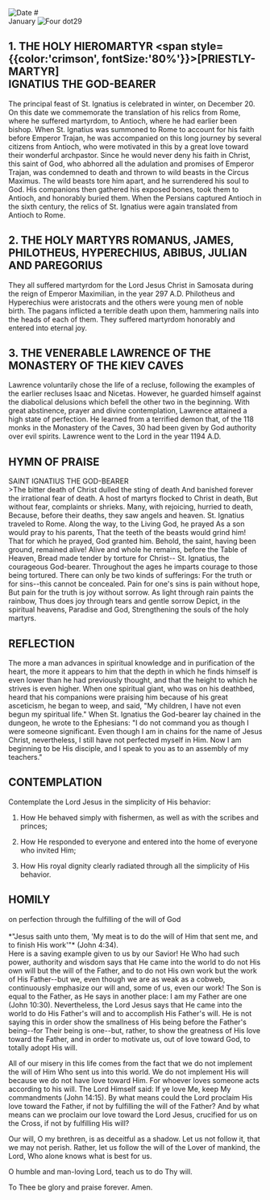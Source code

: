 
<Image src="/title-imprint.png" height={50} width={50} alt="Date" className="title-imprint"/>
# <div id="date">January <Image className="four-dot" src="/four-dot.png" height={15} width={15} alt="Four dot" />29</div>

## 1. THE HOLY HIEROMARTYR <span style={{color:'crimson', fontSize:'80%'}}>[PRIESTLY-MARTYR]</span><br />IGNATIUS THE GOD-BEARER

The principal feast of St. Ignatius is celebrated in winter, on December 20. On this date we commemorate the translation of his relics from Rome, where he suffered martyrdom, to Antioch, where he had earlier been bishop. When St. Ignatius was summoned to Rome to account for his faith before Emperor Trajan, he was accompanied on this long journey by several citizens from Antioch, who were motivated in this by a great love toward their wonderful archpastor. Since he would never deny his faith in Christ, this saint of God, who abhorred all the adulation and promises of Emperor Trajan, was condemned to death and thrown to wild beasts in the Circus Maximus. The wild beasts tore him apart, and he surrendered his soul to God. His companions then gathered his exposed bones, took them to Antioch, and honorably buried them. When the Persians captured Antioch in the sixth century, the relics of St. Ignatius were again translated from Antioch to Rome.

## 2. THE HOLY MARTYRS ROMANUS, JAMES, PHILOTHEUS, HYPERECHIUS, ABIBUS, JULIAN AND PAREGORIUS

They all suffered martyrdom for the Lord Jesus Christ in Samosata during the reign of Emperor Maximilian, in the year 297 A.D. Philotheus and Hyperechius were aristocrats and the others were young men of noble birth. The pagans inflicted a terrible death upon them, hammering nails into the heads of each of them. They suffered martyrdom honorably and entered into eternal joy.

## 3. THE VENERABLE LAWRENCE OF THE MONASTERY OF THE KIEV CAVES

Lawrence voluntarily chose the life of a recluse, following the examples of the earlier recluses Isaac and Nicetas. However, he guarded himself against the diabolical delusions which befell the other two in the beginning. With great abstinence, prayer and divine contemplation, Lawrence attained a high state of perfection. He learned from a terrified demon that, of the 118 monks in the Monastery of the Caves, 30 had been given by God authority over evil spirits. Lawrence went to the Lord in the year 1194 A.D.


## HYMN OF PRAISE
<div style={{textAlign:'center', color:'crimson', fontWeight:'bold'}}>
SAINT IGNATIUS THE GOD-BEARER
</div>
>The bitter death of Christ dulled the sting of death  
And banished forever the irrational fear of death.  
A host of martyrs flocked to Christ in death,  
But without fear, complaints or shrieks.  
Many, with rejoicing, hurried to death,  
Because, before their deaths, they saw angels and heaven.  
St. Ignatius traveled to Rome.  
Along the way, to the Living God, he prayed  
As a son would pray to his parents,  
That the teeth of the beasts would grind him!  
That for which he prayed, God granted him.  
Behold, the saint, having been ground, remained alive!  
Alive and whole he remains, before the Table of Heaven,  
Bread made tender by torture for Christ--  
St. Ignatius, the courageous God-bearer.  
Throughout the ages he imparts courage to those being tortured.  
There can only be two kinds of sufferings:  
For the truth or for sins--this cannot be concealed.  
Pain for one's sins is pain without hope,  
But pain for the truth is joy without sorrow.  
As light through rain paints the rainbow,  
Thus does joy through tears and gentle sorrow  
Depict, in the spiritual heavens, Paradise and God,  
Strengthening the souls of the holy martyrs.  


## REFLECTION

The more a man advances in spiritual knowledge and in purification of the heart, the more it appears to him that the depth in which he finds himself is even lower than he had previously thought, and that the height to which he strives is even higher. When one spiritual giant, who was on his deathbed, heard that his companions were praising him because of his great asceticism, he began to weep, and said, "My children, I have not even begun my spiritual life." When St. Ignatius the God-bearer lay chained in the dungeon, he wrote to the Ephesians: "I do not command you as though I were someone significant. Even though I am in chains for the name of Jesus Christ, nevertheless, I still have not perfected myself in Him. Now I am beginning to be His disciple, and I speak to you as to an assembly of my teachers."


## CONTEMPLATION

Contemplate the Lord Jesus in the simplicity of His behavior:

1. How He behaved simply with fishermen, as well as with the scribes and princes;

2. How He responded to everyone and entered into the home of everyone who invited Him;

3. How His royal dignity clearly radiated through all the simplicity of His behavior.


## HOMILY
<div style={{textAlign:'center', color:'crimson', fontWeight:'bold'}}>
on perfection through the fulfilling of the will of God
</div><br /><div style={{textAlign:'right'}}>
*"Jesus saith unto them, 'My meat is to do the will of Him that sent me, and to finish His work'"* (John 4:34).
</div>
Here is a saving example given to us by our Savior! He Who had such power, authority and wisdom says that He came into the world to do not His own will but the will of the Father, and to do not His own work but the work of His Father--but we, even though we are as weak as a cobweb, continuously emphasize our will and, some of us, even our work! The Son is equal to the Father, as He says in another place: I am my Father are one (John 10:30). Nevertheless, the Lord Jesus says that He came into the world to do His Father's will and to accomplish His Father's will. He is not saying this in order show the smallness of His being before the Father's being--for Their being is one--but, rather, to show the greatness of His love toward the Father, and in order to motivate us, out of love toward God, to totally adopt His will.

All of our misery in this life comes from the fact that we do not implement the will of Him Who sent us into this world. We do not implement His will because we do not have love toward Him. For whoever loves someone acts according to his will. The Lord Himself said: If ye love Me, keep My commandments (John 14:15). By what means could the Lord proclaim His love toward the Father, if not by fulfilling the will of the Father? And by what means can we proclaim our love toward the Lord Jesus, crucified for us on the Cross, if not by fulfilling His will?

Our will, O my brethren, is as deceitful as a shadow. Let us not follow it, that we may not perish. Rather, let us follow the will of the Lover of mankind, the Lord, Who alone knows what is best for us.

O humble and man-loving Lord, teach us to do Thy will.

To Thee be glory and praise forever. Amen.

